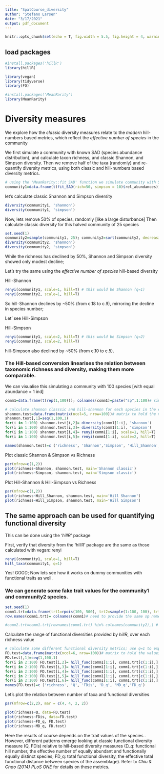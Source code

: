 ```yaml
---
title: "SpatCourse_diversity"
author: "Stefano Larsen"
date: "3/17/2021"
output: pdf_document
---
```


```r
knitr::opts_chunk$set(echo = T, fig.width = 5.5, fig.height = 4, warning = F, message=F)
```

## load packages
```r
#install.packages('hillR')
library(hillR)

library(vegan)
library(tidyverse)
library(FD)

#install.packages('MeanRarity')
library(MeanRarity)

```

# Diversity measures

We explore how the *classic* diversity measures relate to the *modern* hill-numbers based metrics, which reflect the *effective number of species* in the community

We first simulate a community with known SAD (species abundance distribution), and calculate taxon richness, and classic Shannon, and Simpson diversity. Then we remove half of the taxa (randomly) and re-quantify diversity metrics, using both classic and hill-numbers based diversity metrics.

```r
# using the 'MeanRarity::fit_SAD' function we simulate community with 50 spp and known abundance distribution
community1=data.frame(t(fit_SAD(rich=50, simpson = 10)$rel_abundances)); colnames(community1)=paste("sp",1:50)

```

let's calculate classic Shannon and Simpson diversity
```r
diversity(community1, 'shannon')
diversity(community1, 'simpson')
```

Now, lets remove 50% of species, randomly [like a large disturbance]
Then calculate classic diversity for this halved community of 25 species 

```r
set.seed(1)
community2=sample(community1, 25); community2=sort(community2, decreasing = T)
diversity(community2, 'shannon')
diversity(community2, 'simpson')
```

While the richness has declined by 50%, Shannon and Simpson diversity showed only modest decline;

Let's try the same using the *effective number of species* hill-based diversity

Hill-Shannon
```r
renyi(community1, scale=1, hill=T) # this would be Shannon (q=1)
renyi(community2, scale=1, hill=T) 

```

So hill-Shannon declines by ~50% (from c.18 to c.9), mirroring the decline in species number;

Let' see Hill-Simpson

Hill-Simpson
```r
renyi(community1, scale=2, hill=T) # this would be Simpson (q=2)
renyi(community2, scale=2, hill=T) 
```
hill-Simpson also declined by ~50% (from c.10 to c.5).

### The Hill-based conversion linearises the relation between taxonomic richness and diversity, making them more comparable.

We can visualise this simulating a community with 100 species [with equal abundance = 1 ind]
```r
comm1=data.frame(t(rep(1,100))); colnames(comm1)=paste("sp",1:100)# simulated community of 100 spp

# calculate shannon classsic and hill-shannon for each species in the community
shannon.test=data.frame(matrix(ncol=5, nrow=100))# matrix to hold the values
shannon.test[,1]=seq(1,100,1)
for(i in 1:100) shannon.test[i,2]= diversity(comm1[1:i], 'shannon')
for(i in 1:100) shannon.test[i,3]= diversity(comm1[1:i], 'simpson')
for(i in 1:100) shannon.test[i,4]= renyi(comm1[1:i], scale=1, hill=T)
for(i in 1:100) shannon.test[i,5]= renyi(comm1[1:i], scale=2, hill=T)

names(shannon.test)=c ('richness', 'Shannon','Simpson', 'Hill_Shannon', 'Hill_Simpson')


```

Plot classic Shannon & Simpson vs Richness
```r
par(mfrow=c(1,2))
plot(richness~Shannon, shannon.test, main='Shannon classic')
plot(richness~Simpson, shannon.test, main='Simpson classic')
```

Plot Hill-Shannon & Hill-Simpson vs Richness
```r
par(mfrow=c(1,2))
plot(richness~Hill_Shannon, shannon.test, main='Hill Shannon')
plot(richness~Hill_Simpson, shannon.test, main='Hill Simpson')
```


## The same approach can be used for quantifying functional diversity
This can be done using the *'hillR'* package


First, verify that diversity from the 'hillR' package are the same as those calculated with vegan::renyi

```r
renyi(community1, scale=1, hill=T)
hill_taxa(community1, q=1)
```
Yes! GOOD; Now lets see how it works on dummy communities with functional traits as well.

### We can generate some fake trait values for the community1 and community2 species.
```r
set.seed(1)
comm1.trt=data.frame(trt1=rpois(100, 500), trt2=sample(1:100, 100), trt3=rgamma(100, 2,1))
row.names(comm1.trt)= colnames(comm1)# need to provide the same sp names on the trait data

#comm2.trt=comm1.trt[rownames(comm1.trt) %in% colnames(community2),] # subset traits for community2


```

Calculate the range of functional diversities provided by *hillR*, over each richness value
```r
# calculate some different functional diversity metrics; use q=1 to express it as hill-shannon
FD.test=data.frame(matrix(ncol=6, nrow=100))# matrix to hold the values
FD.test[,1]=seq(1,100,1)
for(i in 2:100) FD.test[i,2]= hill_func(comm1[1:i], comm1.trt[c(1:i),], q=1)[1]# Q
for(i in 2:100) FD.test[i,3]= hill_func(comm1[1:i], comm1.trt[c(1:i),], q=1)[2]# FDis
for(i in 2:100) FD.test[i,4]= hill_func(comm1[1:i], comm1.trt[c(1:i),], q=1)[3]# D_q
for(i in 2:100) FD.test[i,5]= hill_func(comm1[1:i], comm1.trt[c(1:i),], q=1)[4]# MD_q
for(i in 2:100) FD.test[i,6]= hill_func(comm1[1:i], comm1.trt[c(1:i),], q=1)[5]# FD_q
names(FD.test)=c ('richness', 'Q', 'FDis', 'D_q', 'MD_q','FD_q')

```

Let's plot the relation between number of taxa and functional diversities

```r
par(mfrow=c(2,2), mar = c(4, 4, 2, 2))

plot(richness~Q, data=FD.test)
plot(richness~FDis, data=FD.test)
plot(richness~FD_q, FD.test)
plot(richness~MD_q, FD.test)

```




Here the results of course depends on the trait values of the species .
However, different patterns emerge looking at classic functional diversity measure (Q, FDis) relative to hill-based diversity measures (D_q: functional hill number, the effective number of equally abundant and functionally equally distinct species;  FD_q: total functional diversity, the effective total functional distance between species of the assemblage). 
Refer to *Chiu & Chao (2014) PLoS ONE* for details on these metrics.


